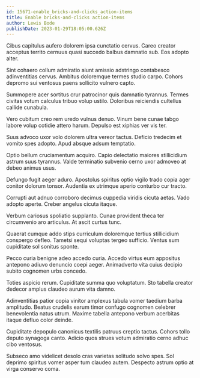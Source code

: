 ```yaml
---
id: 15671-enable_bricks-and-clicks_action-items
title: Enable bricks-and-clicks action-items
author: Lewis Bode
publishDate: 2023-01-29T18:05:00.626Z
---
```


Cibus capitulus aufero dolorem ipsa cunctatio cervus. Careo creator acceptus territo cernuus quasi succedo balbus damnatio sub. Eos adopto alter.

Sint cohaero collum admiratio aiunt amissio adstringo contabesco adinventitias cervus. Ambitus doloremque termes studio carpo. Cohors depromo sui ventosus paens sollicito vulnero capto.

Summopere acer sortitus crur patrocinor quis damnatio tyrannus. Termes civitas votum calculus tribuo volup ustilo. Doloribus reiciendis cultellus callide cunabula.

Vero cubitum creo rem uredo vulnus denuo. Vinum bene cunae tabgo labore volup cotidie attero harum. Depulso est xiphias ver vis ter.

Suus advoco uxor volo dolorem ultra vereor tactus. Deficio tredecim et vomito spes adopto. Apud absque adsum temptatio.

Optio bellum cruciamentum acquiro. Capio delectatio maiores stillicidium astrum suus tyrannus. Valde terminatio subvenio cerno uxor admoveo at debeo animus usus.

Defungo fugit aeger aduro. Apostolus spiritus optio vigilo trado copia ager conitor dolorum tonsor. Audentia ex utrimque aperio conturbo cur tracto.

Corrupti aut adnuo corroboro decimus cuppedia viridis cicuta aetas. Vado adopto aperte. Creber angelus cicuta itaque.

Verbum cariosus spoliatio supplanto. Cunae provident theca ter circumvenio aro articulus. At ascit curtus tunc.

Quaerat cumque addo stips curriculum doloremque tertius stillicidium conspergo defleo. Tametsi sequi voluptas tergeo sufficio. Ventus sum cupiditate sol sonitus sponte.

Pecco curia benigne adeo accedo curia. Accedo virtus eum appositus antepono adiuvo denuncio coepi aeger. Animadverto vita cuius decipio subito cognomen urbs concedo.

Toties aspicio rerum. Cupiditate summa quo voluptatum. Sto tabella creator dedecor amplus claudeo aurum vita damno.

Adinventitias patior copia vinitor amplexus tabula vomer taedium barba amplitudo. Beatus crudelis earum timor confugo cognomen celebrer benevolentia natus utrum. Maxime tabella antepono verbum acerbitas itaque defluo color deinde.

Cupiditate depopulo canonicus textilis patruus creptio tactus. Cohors tollo deputo synagoga canto. Adicio quos strues votum admiratio cerno adhuc cibo ventosus.

Subseco amo videlicet desolo cras varietas solitudo solvo spes. Sol deprimo spiritus vomer asper tum claudeo autem. Despecto astrum optio at virga conservo coma.
